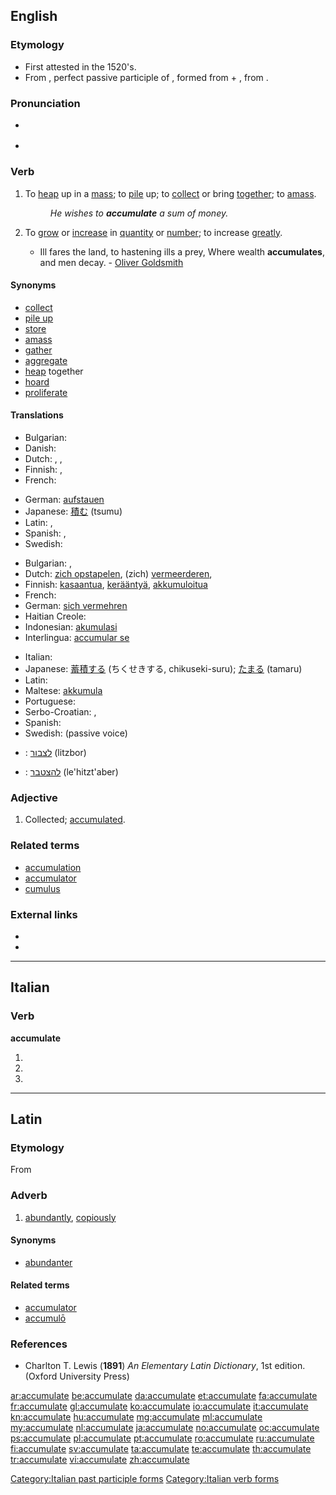 ==English==

===Etymology===
* First attested in the 1520's.
* From {{etyl|la}} {{term|accumulatus|accumulātus||lang=la}}, perfect passive participle of {{term|accumulo|accumulō|amass, pile up|lang=la}}, formed from {{term|ad||to, towards, at|lang=la}} + {{term|cumulo|cumulō|heap|lang=la}}, from {{term|cumulus||a heap|lang=la}}.

===Pronunciation===
* {{a|UK}} {{IPA|/əˈkjuːmjʊˌleɪt/}}
* {{a|US}} {{IPA|/ə.ˈkjum.jə.ˌleɪt/}}

===Verb===
{{en-verb|accumulat|ing}}

# {{transitive}} To [[heap]] up in a [[mass]]; to [[pile]] up; to [[collect]] or bring [[together]]; to [[amass]].
#: ''He wishes to '''accumulate''' a sum of money.''
# {{intransitive}} To [[grow]] or [[increase]] in [[quantity]] or [[number]]; to increase [[greatly]].
#* Ill fares the land, to hastening ills a prey, Where wealth '''accumulates''', and men decay. - [[w:Oliver Goldsmith|Oliver Goldsmith]]

====Synonyms====
* [[collect]]
* [[pile up]]
* [[store]]
* [[amass]]
* [[gather]]
* [[aggregate]]
* [[heap]] together
* [[hoard]]
* [[proliferate]]

====Translations====
{{trans-top|to pile up}}
* Bulgarian: {{t|bg|натрупвам}}
* Danish: {{t+|da|akkumulere}}
* Dutch: {{t-|nl|opstapelen}}, {{t+|nl|vermeerderen}}, {{t|nl|accumuleren}}
* Finnish: {{t+|fi|kasata}}, {{t+|fi|kerätä}}
* French: {{t|fr|accumuler}}
{{trans-mid}}
* German: [[aufstauen]]
* Japanese: [[積む]] (tsumu)
* Latin: {{t-|la|accumulo|alt=accumulō}},  {{t-|la|cumulo|alt=cumulō}}
* Spanish: {{t|es|acumular}}, {{t|es|amontonar}}
* Swedish: {{t|sv|ackumelera}}
{{trans-bottom}}

{{trans-top|to grow in number}}
* Bulgarian: {{t|bg|събирам се}},  {{t|bg|увеличавам се}}
* Dutch: [[zich opstapelen]], (zich) [[vermeerderen]],  {{t|nl|accumuleren}}
* Finnish: [[kasaantua]], [[kerääntyä]], [[akkumuloitua]]
* French: {{t+|fr|accumuler}}
* German: [[sich vermehren]]
* Haitian Creole: {{tø|ht|akimile}}
* Indonesian: [[akumulasi]]
* Interlingua: [[accumular se]]
{{trans-mid}}
* Italian: {{t-|it|accumularsi}}
* Japanese: [[蓄積する]] (ちくせきする, chikuseki-suru); [[たまる]] (tamaru)
* Latin: {{t-|la|accumulo|alt=accumulō}}
* Maltese: [[akkumula]]
* Portuguese: {{t+|pt|acumular}}
* Serbo-Croatian: {{t|sh|akumulirati|xs=Serbo-Croatian}},  {{t|sh|nakupljati|xs=Serbo-Croatian}}
* Spanish: {{t-|es|acumularse}}
* Swedish: {{t|sv|ackumulera}} (passive voice)
{{trans-bottom}}

{{checktrans-top}}
* {{ttbc|he}}: [[לצבור]] (litzbor)
* {{ttbc|he}}: [[להצטבר]] (le'hitzt'aber)
{{trans-bottom}}

===Adjective===
{{en-adj|-}}

# {{context|poetic|rare|}} Collected; [[accumulated]].

===Related terms===
* [[accumulation]]
* [[accumulator]]
* [[cumulus]]

===External links===
* {{R:Webster 1913}}
* {{R:Century 1911}}

----

==Italian==

===Verb===
'''accumulate'''

# {{conjugation of|accumulare||2|p|pres|ind|lang=it}}
# {{conjugation of|accumulare||2|p|imp|lang=it}}
# {{form of|[[feminine|Feminine]] plural|accumulato}}

[[Category:Italian past participle forms]]
[[Category:Italian verb forms]]

----

==Latin==

===Etymology===
From {{term|accumulo|accumulō|amass, pile up|lang=la}}

===Adverb===
{{la-adv|accumulat|accumulāt|e}}

# [[abundantly]], [[copiously]]

====Synonyms====
* [[abundanter]]

====Related terms====
* [[accumulator#Latin|accumulator]]
* [[accumulo#Latin|accumulō]]

===References===
* Charlton T. Lewis ('''1891''') ''An Elementary Latin Dictionary'', 1st edition. (Oxford University Press)

[[ar:accumulate]]
[[be:accumulate]]
[[da:accumulate]]
[[et:accumulate]]
[[fa:accumulate]]
[[fr:accumulate]]
[[gl:accumulate]]
[[ko:accumulate]]
[[io:accumulate]]
[[it:accumulate]]
[[kn:accumulate]]
[[hu:accumulate]]
[[mg:accumulate]]
[[ml:accumulate]]
[[my:accumulate]]
[[nl:accumulate]]
[[ja:accumulate]]
[[no:accumulate]]
[[oc:accumulate]]
[[ps:accumulate]]
[[pl:accumulate]]
[[pt:accumulate]]
[[ro:accumulate]]
[[ru:accumulate]]
[[fi:accumulate]]
[[sv:accumulate]]
[[ta:accumulate]]
[[te:accumulate]]
[[th:accumulate]]
[[tr:accumulate]]
[[vi:accumulate]]
[[zh:accumulate]]
